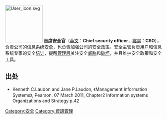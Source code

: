 [[File:User_icon.svg|120px]]
'''首席安全官'''（[[英文|英文]]：'''Chief security officer'''，[[縮寫|縮寫]]：'''CSO'''），负责公司的[[信息系统|信息系统]][[安全|安全]]，也负责加强公司的安全政策。安全主管负责[[用户|用户]]和信息系统专家的安全[[培训|培训]]，提醒[[管理层|管理层]]关注安全[[威胁|威胁]]和[[破坏|破坏]]，并且维护安全政策和安全工具。

==出处==
<references/>
* Kenneth C.Laudon and Jane P.Laudon, 《Management Information Systems》, Pearson, 07 March 2011, Chapter2 Information systems Organizations and Strategy p.42
{{公司头衔}}
[[Category:安全|Category:安全]]
[[Category:資訊管理|Category:資訊管理]]